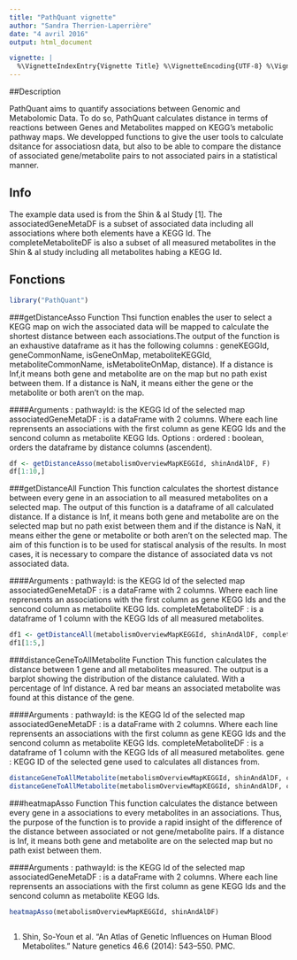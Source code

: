 ```yaml
---
title: "PathQuant vignette"
author: "Sandra Therrien-Laperrière"
date: "4 avril 2016"
output: html_document

vignette: |
  %\VignetteIndexEntry{Vignette Title} %\VignetteEncoding{UTF-8} %\VignetteEngine{knitr::rmarkdown}
---
```


##Description  

PathQuant aims to quantify associations between Genomic and 
Metabolomic Data. To do so, PathQuant calculates distance in terms of reactions 
between Genes and Metabolites mapped on KEGG's metabolic pathway maps. We 
developped functions to give the user tools to calculate dsitance for 
associatiosn data, but also to be able to compare the distance of associated
gene/metabolite pairs to not associated pairs in a statistical manner.

## Info 

The example data used is from the Shin & al Study [1]. The associatedGeneMetaDF
is a subset of associated data including all associations where both elements
have a KEGG Id. The completeMetaboliteDF is also a subset of all measured 
metabolites in the Shin & al study including all metabolites habing a KEGG Id.

## Fonctions

```r
library("PathQuant")
```
###getDistanceAsso Function 
Thsi function enables the user to select a KEGG map on wich the associated data 
will be mapped to calculate the shortest distance between each associations.The 
output of the function is an exhaustive dataframe as it has the following 
columns : geneKEGGId, geneCommonName, isGeneOnMap, metaboliteKEGGId, 
metaboliteCommonName, isMetaboliteOnMap, distance). If a distance is Inf,it 
means both gene and metabolite are on the map but no path exist between them.
If a distance is NaN, it means either the gene or the metabolite or both aren't 
on the map.

####Arguments : 
    pathwayId: is the KEGG Id of the selected map
    associatedGeneMetaDF : is a dataFrame with 2 columns. Where each line 
                            reprensents an associations with the first column as
                            gene KEGG Ids and the sencond column as metabolite
                            KEGG Ids.
  Options :
    ordered : boolean, orders the dataframe by distance columns (ascendent).

```r

df <- getDistanceAsso(metabolismOverviewMapKEGGId, shinAndAlDF, F)
df[1:10,]

```

###getDistanceAll Function 
This function calculates the shortest distance between every gene in 
an association to all measured metabolites on a selected map. The output of this
function is a dataframe of all calculated distance. If a distance is Inf, it 
means both gene and metabolite are on the selected map but no path exist between
them and if the distance is NaN, it means either the gene or metabolite or both 
aren't on the selected map. The aim of this function is to be used for statiscal
analysis of the results. In most cases, it is necessary to compare the distance 
of associated data vs not associated data. 

####Arguments : 
    pathwayId: is the KEGG Id of the selected map
    associatedGeneMetaDF : is a dataFrame with 2 columns. Where each line 
                            reprensents an associations with the first column as
                            gene KEGG Ids and the sencond column as metabolite
                            KEGG Ids.
    completeMetaboliteDF : is a dataframe of 1 column with the KEGG Ids of
                           all measured metabolites.


```r
df1 <- getDistanceAll(metabolismOverviewMapKEGGId, shinAndAlDF, completeMetaboDF)
df1[1:5,]
```


###distanceGeneToAllMetabolite Function
This function calculates the distance between 1 gene and
all metabolites measured. The output is a barplot showing the distribution of 
the distance calulated. With a percentage of Inf distance. A red bar means an
associated metabolite was found at this distance of the gene. 

####Arguments : 
    pathwayId: is the KEGG Id of the selected map
    associatedGeneMetaDF : is a dataFrame with 2 columns. Where each line 
                            reprensents an associations with the first column as
                            gene KEGG Ids and the sencond column as metabolite
                            KEGG Ids.
    completeMetaboliteDF : is a dataframe of 1 column with the KEGG Ids of
                           all measured metabolites.
    gene : KEGG ID of the selected gene used to calculates all distances from.

```r

distanceGeneToAllMetabolite(metabolismOverviewMapKEGGId, shinAndAlDF, completeMetaboDF, "hsa:1373")
distanceGeneToAllMetabolite(metabolismOverviewMapKEGGId, shinAndAlDF, completeMetaboDF, "hsa:27165")


```

###heatmapAsso Function 
This function calculates the distance between every gene in a associations 
to every metabolites in an associations. Thus, the purpose of the function is to
provide a rapid insight of the difference of the distance between associated or 
not gene/metabolite pairs. If a distance is Inf, it means both gene and metabolite 
are on the selected map but no path exist between them.

####Arguments : 
    pathwayId: is the KEGG Id of the selected map
    associatedGeneMetaDF : is a dataFrame with 2 columns. Where each line 
                            reprensents an associations with the first column as
                            gene KEGG Ids and the sencond column as metabolite
                            KEGG Ids.

```r
heatmapAsso(metabolismOverviewMapKEGGId, shinAndAlDF)


```
```r



```



1. Shin, So-Youn et al. “An Atlas of Genetic Influences on Human Blood 
Metabolites.” Nature genetics 46.6 (2014): 543–550. PMC.









